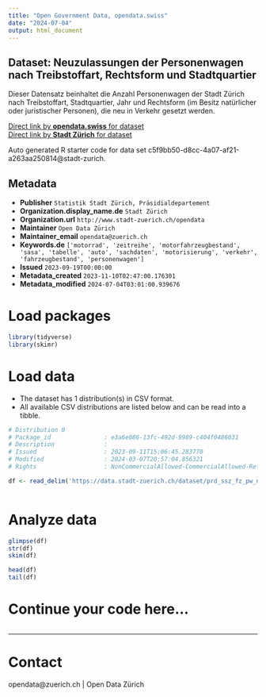 ```yaml
---
title: "Open Government Data, opendata.swiss"
date: "2024-07-04"
output: html_document
---
```


## Dataset: Neuzulassungen der Personenwagen nach Treibstoffart, Rechtsform und Stadtquartier

Dieser Datensatz beinhaltet die Anzahl Personenwagen der Stadt Zürich nach Treibstoffart, Stadtquartier, Jahr und Rechtsform (im Besitz natürlicher oder juristischer Personen), die neu in Verkehr gesetzt werden. 


[Direct link by **opendata.swiss** for dataset](https://opendata.swiss/de/dataset/neuzulassungen-der-personenwagen-nach-treibstoffart-rechtsform-stadtquartier-und-jahr-seit-2002)<br>
[Direct link by **Stadt Zürich** for dataset](https://data.stadt-zuerich.ch/dataset/prd_ssz_fz_pw_neuzulassungen_jahr_quartier_antriebsart_rechtsform_od2004)

Auto generated R starter code for data set c5f9bb50-d8cc-4a07-af21-a263aa250814@stadt-zurich.

## Metadata

- **Publisher** `Statistik Stadt Zürich, Präsidialdepartement`
- **Organization.display_name.de** `Stadt Zürich`
- **Organization.url** `http://www.stadt-zuerich.ch/opendata`
- **Maintainer** `Open Data Zürich`
- **Maintainer_email** `opendata@zuerich.ch`
- **Keywords.de** `['motorrad', 'zeitreihe', 'motorfahrzeugbestand', 'sasa', 'tabelle', 'auto', 'sachdaten', 'motorisierung', 'verkehr', 'fahrzeugbestand', 'personenwagen']`
- **Issued** `2023-09-19T00:00:00`
- **Metadata_created** `2023-11-10T02:47:00.176301`
- **Metadata_modified** `2024-07-04T03:01:00.939676`


# Load packages

```r

library(tidyverse)
library(skimr)

```

# Load data

-   The dataset has 1 distribution(s) in CSV format.
-   All available CSV distributions are listed below and can be read into a tibble.

```r

# Distribution 0
# Package_id               : e3a6e086-13fc-492d-9989-c404f0486031
# Description              : 
# Issued                   : 2023-09-11T15:06:45.283770
# Modified                 : 2024-03-07T20:57:04.856321
# Rights                   : NonCommercialAllowed-CommercialAllowed-ReferenceNotRequired

df <- read_delim('https://data.stadt-zuerich.ch/dataset/prd_ssz_fz_pw_neuzulassungen_jahr_quartier_antriebsart_rechtsform_od2004/download/VER200OD2004.csv')



```

# Analyze data

```r

glimpse(df)
str(df)
skim(df)

head(df)
tail(df)

```

# Continue your code here...

```r

```

------------------------------------------------------------------------

# Contact

opendata@zuerich.ch | Open Data Zürich

